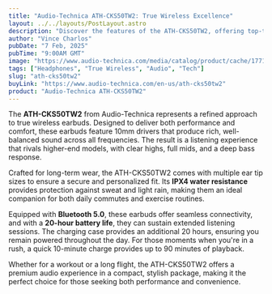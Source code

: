 ```yaml
---
title: "Audio-Technica ATH-CKS50TW2: True Wireless Excellence"
layout: ../../layouts/PostLayout.astro
description: "Discover the features of the ATH-CKS50TW2, offering top-tier sound, comfort, and battery life in a true wireless design."
author: "Vince Charlos"
pubDate: "7 Feb, 2025"
pubTime: "9:00AM GMT"
image: "https://www.audio-technica.com/media/catalog/product/cache/177161fc218aa2dd413f2b73f6832b88/a/t/ath-cks50tw2_bk_01.png"
tags: ["Headphones", "True Wireless", "Audio", "Tech"]
slug: "ath-cks50tw2"
buyLink: "https://www.audio-technica.com/en-us/ath-cks50tw2"
product: "Audio-Technica ATH-CKS50TW2"
---
```


The **ATH-CKS50TW2** from Audio-Technica represents a refined approach to true wireless earbuds. Designed to deliver both performance and comfort, these earbuds feature 10mm drivers that produce rich, well-balanced sound across all frequencies. The result is a listening experience that rivals higher-end models, with clear highs, full mids, and a deep bass response.

Crafted for long-term wear, the ATH-CKS50TW2 comes with multiple ear tip sizes to ensure a secure and personalized fit. Its **IPX4 water resistance** provides protection against sweat and light rain, making them an ideal companion for both daily commutes and exercise routines.

Equipped with **Bluetooth 5.0**, these earbuds offer seamless connectivity, and with a **20-hour battery life**, they can sustain extended listening sessions. The charging case provides an additional 20 hours, ensuring you remain powered throughout the day. For those moments when you're in a rush, a quick 10-minute charge provides up to 90 minutes of playback.

Whether for a workout or a long flight, the ATH-CKS50TW2 offers a premium audio experience in a compact, stylish package, making it the perfect choice for those seeking both performance and convenience.
